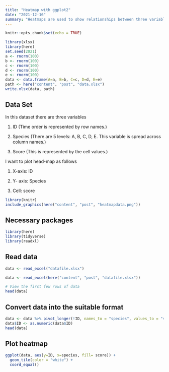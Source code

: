 ```yaml
---
title: "Heatmap with ggplot2"
date: "2021-12-16"
summary: "Heatmaps are used to show relationships between three variables, two plotted on each axis and cell color to show changes and magnitude of the third variable."
---
```


```r
knitr::opts_chunk$set(echo = TRUE)
```

```r
library(xlsx)
library(here)
set.seed(2021)
a <- rnorm(100)
b <- rnorm(100)
c <- rnorm(100)
d <- rnorm(100)
e <- rnorm(100)
data <- data.frame(A=a, B=b, C=c, D=d, E=e)
path <- here("content", "post", "data.xlsx")
write.xlsx(data, path)

```

## Data Set

In this dataset there are three variables

1. ID (Time order is represented by row names.)

2. Species (There are 5 levels: A, B, C, D, E. This variable is spread across column names.)

3. Score (This is represented by the cell values.)

I want to plot head-map as follows

1. X-axis: ID

2. Y- axis: Species

3. Cell: score

```r
library(knitr)
include_graphics(here("content", "post", "heatmapdata.png"))
```


## Necessary packages

```r
library(here)
library(tidyverse)
library(readxl)
```

## Read data

```r
data <- read_excel("datafile.xlsx")
```

```r
data <- read_excel(here("content", "post", "datafile.xlsx"))
```

```r
# View the first few rows of data
head(data)
```

## Convert data into the suitable format

```r
data <- data %>% pivot_longer(!ID, names_to = "species", values_to = "score")
data$ID <- as.numeric(data$ID)
head(data)

```

## Plot heatmap

```r
ggplot(data, aes(y=ID, x=species, fill= score)) + 
  geom_tile(color = "white") +
  coord_equal()
```

